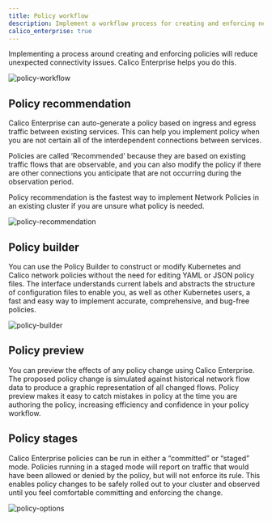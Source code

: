 ```yaml
---
title: Policy workflow
description: Implement a workflow process for creating and enforcing network policies to reduce connectivity issues.
calico_enterprise: true
---
```


Implementing a process around creating and enforcing policies will reduce unexpected connectivity issues. Calico Enterprise helps you do this.

![policy-workflow](/img/calico/policy-workflow.png)

## Policy recommendation

Calico Enterprise can auto-generate a policy based on ingress and egress traffic between existing services. This can help you implement policy when you are not certain all of the interdependent connections between services.

Policies are called ‘Recommended’ because they are based on existing traffic flows that are observable, and you can also modify the policy if there are other connections you anticipate that are not occurring during the observation period.

Policy recommendation is the fastest way to implement Network Policies in an existing cluster if you are unsure what policy is needed.

![policy-recommendation](/img/calico/policy-recommendation.png)

## Policy builder

You can use the Policy Builder to construct or modify Kubernetes and Calico network policies without the need for editing YAML or JSON policy files. The interface understands current labels and abstracts the structure of configuration files to enable you, as well as other Kubernetes users, a fast and easy way to implement accurate, comprehensive, and bug-free policies.

![policy-builder](/img/calico/policy-builder.png)

## Policy preview

You can preview the effects of any policy change using Calico Enterprise. The proposed policy change is simulated against historical network flow data to produce a graphic representation of all changed flows. Policy preview makes it easy to catch mistakes in policy at the time you are authoring the policy, increasing efficiency and confidence in your policy workflow.

## Policy stages

Calico Enterprise policies can be run in either a “committed” or “staged” mode. Policies running in a staged mode will report on traffic that would have been allowed or denied by the policy, but will not enforce its rule. This enables policy changes to be safely rolled out to your cluster and observed until you feel comfortable committing and enforcing the change.

![policy-options](/img/calico/policy-options.png)
